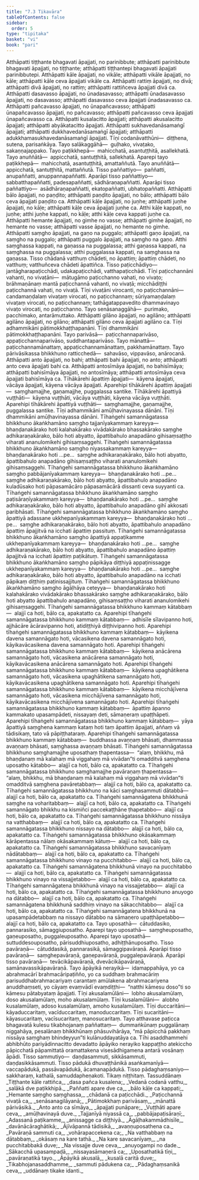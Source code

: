 ```yaml
---
title: "7.3 Tikavāra"
tableOfContents: false
sidebar:
  order: 5
type: "tipitaka"
basket: "vi"
book: "pari"
---
```



<DynamicBreadcrumb />

<Division number="323" book="pari">

<Paragraph number="1464" book="pari">
Atthāpatti tiṭṭhante bhagavati āpajjati, no parinibbute; atthāpatti parinibbute bhagavati āpajjati, no tiṭṭhante; atthāpatti tiṭṭhantepi bhagavati āpajjati parinibbutepi. Atthāpatti kāle āpajjati, no vikāle; atthāpatti vikāle āpajjati, no kāle; atthāpatti kāle ceva āpajjati vikāle ca. Atthāpatti rattiṃ āpajjati, no divā; atthāpatti divā āpajjati, no rattiṃ; atthāpatti rattiñceva āpajjati divā ca. Atthāpatti dasavasso āpajjati, no ūnadasavasso; atthāpatti ūnadasavasso āpajjati, no dasavasso; atthāpatti dasavasso ceva āpajjati ūnadasavasso ca. Atthāpatti pañcavasso āpajjati, no ūnapañcavasso; atthāpatti ūnapañcavasso āpajjati, no pañcavasso; atthāpatti pañcavasso ceva āpajjati ūnapañcavasso ca. Atthāpatti kusalacitto āpajjati; atthāpatti akusalacitto āpajjati; atthāpatti abyākatacitto āpajjati. Atthāpatti sukhavedanāsamaṅgī āpajjati; atthāpatti dukkhavedanāsamaṅgī āpajjati; atthāpatti adukkhamasukhavedanāsamaṅgī āpajjati. Tīṇi codanāvatthūni—  diṭṭhena, sutena, parisaṅkāya. Tayo salākaggāhā—  guḷhako, vivaṭako, sakaṇṇajappako. Tayo paṭikkhepā—  mahicchatā, asantuṭṭhitā, asallekhatā. Tayo anuññātā—  appicchatā, santuṭṭhitā, sallekhatā. Aparepi tayo paṭikkhepā—  mahicchatā, asantuṭṭhitā, amattaññutā. Tayo anuññātā—  appicchatā, santuṭṭhitā, mattaññutā. Tisso paññattiyo—  paññatti, anupaññatti, anuppannapaññatti. Aparāpi tisso paññattiyo—  sabbatthapaññatti, padesapaññatti, sādhāraṇapaññatti. Aparāpi tisso paññattiyo—  asādhāraṇapaññatti, ekatopaññatti, ubhatopaññatti.
</Paragraph>

<Paragraph number="1465" book="pari">
Atthāpatti bālo āpajjati, no paṇḍito; atthāpatti paṇḍito āpajjati, no bālo; atthāpatti bālo ceva āpajjati paṇḍito ca. Atthāpatti kāḷe āpajjati, no juṇhe; atthāpatti juṇhe āpajjati, no kāḷe; atthāpatti kāḷe ceva āpajjati juṇhe ca. Atthi kāḷe kappati, no juṇhe; atthi juṇhe kappati, no kāḷe; atthi kāḷe ceva kappati juṇhe ca. Atthāpatti hemante āpajjati, no gimhe no vasse; atthāpatti gimhe āpajjati, no hemante no vasse; atthāpatti vasse āpajjati, no hemante no gimhe. Atthāpatti saṃgho āpajjati, na gaṇo na puggalo; atthāpatti gaṇo āpajjati, na saṃgho na puggalo; atthāpatti puggalo āpajjati, na saṃgho na gaṇo. Atthi saṃghassa kappati, na gaṇassa na puggalassa; atthi gaṇassa kappati, na saṃghassa na puggalassa; atthi puggalassa kappati, na saṃghassa na gaṇassa. Tisso chādanā vatthuṃ chādeti, no āpattiṃ; āpattiṃ chādeti, no vatthuṃ; vatthuñceva chādeti āpattiñca. Tisso paṭicchādiyo—  jantāgharapaṭicchādi, udakapaṭicchādi, vatthapaṭicchādi. Tīṇi paṭicchannāni vahanti, no vivaṭāni—  mātugāmo paṭicchanno vahati, no vivaṭo; brāhmaṇānaṃ mantā paṭicchannā vahanti, no vivaṭā; micchādiṭṭhi paṭicchannā vahati, no vivaṭā. Tīṇi vivaṭāni virocanti, no paṭicchannāni—  candamaṇḍalaṃ vivaṭaṃ virocati, no paṭicchannaṃ; sūriyamaṇḍalaṃ vivaṭaṃ virocati, no paṭicchannaṃ; tathāgatappavedito dhammavinayo vivaṭo virocati, no paṭicchanno. Tayo senāsanaggāhā—  purimako, pacchimako, antarāmuttako. Atthāpatti gilāno āpajjati, no agilāno; atthāpatti agilāno āpajjati, no gilāno; atthāpatti gilāno ceva āpajjati agilāno ca.
</Paragraph>

<Paragraph number="1466" book="pari">
Tīṇi adhammikāni pātimokkhaṭṭhapanāni. Tīṇi dhammikāni pātimokkhaṭṭhapanāni. Tayo parivāsā—  paṭicchannaparivāso, appaṭicchannaparivāso, suddhantaparivāso. Tayo mānattā—  paṭicchannamānattaṃ, appaṭicchannamānattaṃ, pakkhamānattaṃ. Tayo pārivāsikassa bhikkhuno ratticchedā—  sahavāso, vippavāso, anārocanā. Atthāpatti anto āpajjati, no bahi; atthāpatti bahi āpajjati, no anto; atthāpatti anto ceva āpajjati bahi ca. Atthāpatti antosīmāya āpajjati, no bahisīmāya; atthāpatti bahisīmāya āpajjati, no antosīmāya; atthāpatti antosīmāya ceva āpajjati bahisīmāya ca. Tīhākārehi āpattiṃ āpajjati—  kāyena āpajjati, vācāya āpajjati, kāyena vācāya āpajjati. Aparehipi tīhākārehi āpattiṃ āpajjati—  saṃghamajjhe, gaṇamajjhe, puggalassa santike. Tīhākārehi āpattiyā vuṭṭhāti—  kāyena vuṭṭhāti, vācāya vuṭṭhāti, kāyena vācāya vuṭṭhāti. Aparehipi tīhākārehi āpattiyā vuṭṭhāti—  saṃghamajjhe, gaṇamajjhe, puggalassa santike. Tīṇi adhammikāni amūḷhavinayassa dānāni. Tīṇi dhammikāni amūḷhavinayassa dānāni.
</Paragraph>

<Paragraph number="1467" book="pari">
Tīhaṅgehi samannāgatassa bhikkhuno ākaṅkhamāno saṃgho tajjanīyakammaṃ kareyya—  bhaṇḍanakārako hoti kalahakārako vivādakārako bhassakārako saṃghe adhikaraṇakārako, bālo hoti abyatto, āpattibahulo anapadāno gihisaṃsaṭṭho viharati ananulomikehi gihisaṃsaggehi. Tīhaṅgehi samannāgatassa bhikkhuno ākaṅkhamāno saṃgho niyassakammaṃ kareyya—  bhaṇḍanakārako hoti …pe…  saṃghe adhikaraṇakārako, bālo hoti abyatto, āpattibahulo anapadāno gihisaṃsaṭṭho viharati ananulomikehi gihisaṃsaggehi. Tīhaṅgehi samannāgatassa bhikkhuno ākaṅkhamāno saṃgho pabbājanīyakammaṃ kareyya—  bhaṇḍanakārako hoti …pe…  saṃghe adhikaraṇakārako, bālo hoti abyatto, āpattibahulo anapadāno kuladūsako hoti pāpasamācāro pāpasamācārā dissanti ceva suyyanti ca. Tīhaṅgehi samannāgatassa bhikkhuno ākaṅkhamāno saṃgho paṭisāraṇīyakammaṃ kareyya—  bhaṇḍanakārako hoti …pe…  saṃghe adhikaraṇakārako, bālo hoti abyatto, āpattibahulo anapadāno gihī akkosati paribhāsati. Tīhaṅgehi samannāgatassa bhikkhuno ākaṅkhamāno saṃgho āpattiyā adassane ukkhepanīyakammaṃ kareyya—  bhaṇḍanakārako hoti …pe…  saṃghe adhikaraṇakārako, bālo hoti abyatto, āpattibahulo anapadāno āpattiṃ āpajjitvā na icchati āpattiṃ passituṃ. Tīhaṅgehi samannāgatassa bhikkhuno ākaṅkhamāno saṃgho āpattiyā appaṭikamme ukkhepanīyakammaṃ kareyya—  bhaṇḍanakārako hoti …pe…  saṃghe adhikaraṇakārako, bālo hoti abyatto, āpattibahulo anapadāno āpattiṃ āpajjitvā na icchati āpattiṃ paṭikātuṃ. Tīhaṅgehi samannāgatassa bhikkhuno ākaṅkhamāno saṃgho pāpikāya diṭṭhiyā appaṭinissagge ukkhepanīyakammaṃ kareyya—  bhaṇḍanakārako hoti …pe…  saṃghe adhikaraṇakārako, bālo hoti abyatto, āpattibahulo anapadāno na icchati pāpikaṃ diṭṭhiṃ paṭinissajjituṃ.
</Paragraph>

<Paragraph number="1468" book="pari">
Tīhaṅgehi samannāgatassa bhikkhuno ākaṅkhamāno saṃgho āgāḷhāya ceteyya—  bhaṇḍanakārako hoti kalahakārako vivādakārako bhassakārako saṃghe adhikaraṇakārako, bālo hoti abyatto āpattibahulo anapadāno, gihisaṃsaṭṭho viharati ananulomikehi gihisaṃsaggehi. Tīhaṅgehi samannāgatassa bhikkhuno kammaṃ kātabbaṃ—  alajjī ca hoti, bālo ca, apakatatto ca. Aparehipi tīhaṅgehi samannāgatassa bhikkhuno kammaṃ kātabbaṃ—  adhisīle sīlavipanno hoti, ajjhācāre ācāravipanno hoti, atidiṭṭhiyā diṭṭhivipanno hoti. Aparehipi tīhaṅgehi samannāgatassa bhikkhuno kammaṃ kātabbaṃ—  kāyikena davena samannāgato hoti, vācasikena davena samannāgato hoti, kāyikavācasikena davena samannāgato hoti. Aparehipi tīhaṅgehi samannāgatassa bhikkhuno kammaṃ kātabbaṃ—  kāyikena anācārena samannāgato hoti, vācasikena anācārena samannāgato hoti, kāyikavācasikena anācārena samannāgato hoti. Aparehipi tīhaṅgehi samannāgatassa bhikkhuno kammaṃ kātabbaṃ—  kāyikena upaghātikena samannāgato hoti, vācasikena upaghātikena samannāgato hoti, kāyikavācasikena upaghātikena samannāgato hoti. Aparehipi tīhaṅgehi samannāgatassa bhikkhuno kammaṃ kātabbaṃ—  kāyikena micchājīvena samannāgato hoti, vācasikena micchājīvena samannāgato hoti, kāyikavācasikena micchājīvena samannāgato hoti. Aparehipi tīhaṅgehi samannāgatassa bhikkhuno kammaṃ kātabbaṃ—  āpattiṃ āpanno kammakato upasampādeti, nissayaṃ deti, sāmaṇeraṃ upaṭṭhāpeti. Aparehipi tīhaṅgehi samannāgatassa bhikkhuno kammaṃ kātabbaṃ—  yāya āpattiyā saṃghena kammaṃ kataṃ hoti taṃ āpattiṃ āpajjati, aññaṃ vā tādisikaṃ, tato vā pāpiṭṭhataraṃ. Aparehipi tīhaṅgehi samannāgatassa bhikkhuno kammaṃ kātabbaṃ—  buddhassa avaṇṇaṃ bhāsati, dhammassa avaṇṇaṃ bhāsati, saṃghassa avaṇṇaṃ bhāsati.
</Paragraph>

<Paragraph number="1469" book="pari">
Tīhaṅgehi samannāgatassa bhikkhuno saṃghamajjhe uposathaṃ ṭhapentassa—  “alaṃ, bhikkhu, mā bhaṇḍanaṃ mā kalahaṃ mā viggahaṃ mā vivādan”ti omadditvā saṃghena uposatho kātabbo—  alajjī ca hoti, bālo ca, apakatatto ca. Tīhaṅgehi samannāgatassa bhikkhuno saṃghamajjhe pavāraṇaṃ ṭhapentassa—  “alaṃ, bhikkhu, mā bhaṇḍanaṃ mā kalahaṃ mā viggahaṃ mā vivādan”ti omadditvā saṃghena pavāretabbaṃ—  alajjī ca hoti, bālo ca, apakatatto ca. Tīhaṅgehi samannāgatassa bhikkhuno na kāci saṃghasammuti dātabbā—  alajjī ca hoti, bālo ca, apakatatto ca. Tīhaṅgehi samannāgatena bhikkhunā saṃghe na voharitabbaṃ—  alajjī ca hoti, bālo ca, apakatatto ca. Tīhaṅgehi samannāgato bhikkhu na kismiñci paccekaṭṭhāne ṭhapetabbo—  alajjī ca hoti, bālo ca, apakatatto ca. Tīhaṅgehi samannāgatassa bhikkhuno nissāya na vatthabbaṃ—  alajjī ca hoti, bālo ca, apakatatto ca. Tīhaṅgehi samannāgatassa bhikkhuno nissayo na dātabbo—  alajjī ca hoti, bālo ca, apakatatto ca. Tīhaṅgehi samannāgatassa bhikkhuno okāsakammaṃ kārāpentassa nālaṃ okāsakammaṃ kātuṃ—  alajjī ca hoti, bālo ca, apakatatto ca. Tīhaṅgehi samannāgatassa bhikkhuno savacanīyaṃ nādātabbaṃ—  alajjī ca hoti, bālo ca, apakatatto ca. Tīhaṅgehi samannāgatassa bhikkhuno vinayo na pucchitabbo—  alajjī ca hoti, bālo ca, apakatatto ca. Tīhaṅgehi samannāgatena bhikkhunā vinayo na pucchitabbo—  alajjī ca hoti, bālo ca, apakatatto ca. Tīhaṅgehi samannāgatassa bhikkhuno vinayo na vissajjetabbo—  alajjī ca hoti, bālo ca, apakatatto ca. Tīhaṅgehi samannāgatena bhikkhunā vinayo na vissajjetabbo—  alajjī ca hoti, bālo ca, apakatatto ca. Tīhaṅgehi samannāgatassa bhikkhuno anuyogo na dātabbo—  alajjī ca hoti, bālo ca, apakatatto ca. Tīhaṅgehi samannāgatena bhikkhunā saddhiṃ vinayo na sākacchitabbo—  alajjī ca hoti, bālo ca, apakatatto ca. Tīhaṅgehi samannāgatena bhikkhunā na upasampādetabbaṃ na nissayo dātabbo na sāmaṇero upaṭṭhāpetabbo—  alajjī ca hoti, bālo ca, apakatatto ca.
</Paragraph>

<Paragraph number="1470" book="pari">
Tayo uposathā—  cātuddasiko, pannarasiko, sāmaggiuposatho. Aparepi tayo uposathā—  saṃgheuposatho, gaṇeuposatho, puggaleuposatho. Aparepi tayo uposathā—  suttuddesouposatho, pārisuddhiuposatho, adhiṭṭhānuposatho.
</Paragraph>

<Paragraph number="1471" book="pari">
Tisso pavāraṇā—  cātuddasikā, pannarasikā, sāmaggipavāraṇā. Aparāpi tisso pavāraṇā—  saṃghepavāraṇā, gaṇepavāraṇā, puggalepavāraṇā. Aparāpi tisso pavāraṇā—  tevācikāpavāraṇā, dvevācikāpavāraṇā, samānavassikāpavāraṇā.
</Paragraph>

<Paragraph number="1472" book="pari">
Tayo āpāyikā nerayikā—  idamappahāya, yo ca abrahmacārī brahmacāripaṭiñño, yo ca suddhaṃ brahmacāriṃ parisuddhabrahmacariyaṃ carantaṃ amūlakena abrahmacariyena anuddhaṃseti, yo cāyaṃ evaṃvādī evaṃdiṭṭhi—  “natthi kāmesu doso”ti so kāmesu pātabyataṃ āpajjati. Tīṇi akusalamūlāni—  lobho akusalamūlaṃ, doso akusalamūlaṃ, moho akusalamūlaṃ. Tīṇi kusalamūlāni—  alobho kusalamūlaṃ, adoso kusalamūlaṃ, amoho kusalamūlaṃ. Tīṇi duccaritāni—  kāyaduccaritaṃ, vacīduccaritaṃ, manoduccaritaṃ. Tīṇi sucaritāni—  kāyasucaritaṃ, vacīsucaritaṃ, manosucaritaṃ. Tayo atthavase paṭicca bhagavatā kulesu tikabhojanaṃ paññattaṃ—  dummaṅkūnaṃ puggalānaṃ niggahāya, pesalānaṃ bhikkhūnaṃ phāsuvihārāya, “mā pāpicchā pakkhaṃ nissāya saṃghaṃ bhindeyyun”ti kulānuddayatāya ca. Tīhi asaddhammehi abhibhūto pariyādinnacitto devadatto āpāyiko nerayiko kappaṭṭho atekiccho pāpicchatā pāpamittatā oramattakena visesādhigamena antarā vosānaṃ āpādi. Tisso sammutiyo—  daṇḍasammuti, sikkāsammuti, daṇḍasikkāsammuti. Tisso pādukā dhuvaṭṭhānikā asaṅkamanīyā—  vaccapādukā, passāvapādukā, ācamanapādukā. Tisso pādaghaṃsaniyo—  sakkharaṃ, kathalā, samuddapheṇakoti.

</Paragraph>
</Division>

<Paragraph number="1473" type="center" book="pari">
Tikaṃ niṭṭhitaṃ.



</Paragraph>

<Paragraph number="1474" type="center" book="pari">
Tassuddānaṃ


</Paragraph>

<Paragraph number="1475" type="verses" book="pari">
_Tiṭṭhante kāle rattiñca,_  
_dasa pañca kusalena;_  
_Vedanā codanā vatthu,_  
_salākā dve paṭikkhipā._  

</Paragraph>

<Paragraph number="1476" type="verses" book="pari">
_Paññatti apare dve ca,_  
_bālo kāḷe ca kappati;_  
_Hemante saṃgho saṃghassa,_  
_chādanā ca paṭicchādi._  

</Paragraph>

<Paragraph number="1477" type="verses" book="pari">
_Paṭicchannā vivaṭā ca,_  
_senāsanagilāyanā;_  
_Pātimokkhaṃ parivāsaṃ,_  
_mānattā pārivāsikā._  

</Paragraph>

<Paragraph number="1478" type="verses" book="pari">
_Anto anto ca sīmāya,_  
_āpajjati punāpare;_  
_Vuṭṭhāti apare ceva,_  
_amūḷhavinayā duve._  

</Paragraph>

<Paragraph number="1479" type="verses" book="pari">
_Tajjanīyā niyassā ca,_  
_pabbājapaṭisāraṇī;_  
_Adassanā paṭikamme,_  
_anissagge ca diṭṭhiyā._  

</Paragraph>

<Paragraph number="1480" type="verses" book="pari">
_Āgāḷhakammādhisīle,_  
_davānācāraghātikā;_  
_Ājīvāpannā tādisikā,_  
_avaṇṇuposathena ca._  

</Paragraph>

<Paragraph number="1481" type="verses" book="pari">
_Pavāraṇā sammuti ca,_  
_vohārapaccekena ca;_  
_Na vatthabbaṃ na dātabbaṃ,_  
_okāsaṃ na kare tathā._  

</Paragraph>

<Paragraph number="1482" type="verses" book="pari">
_Na kare savacanīyaṃ,_  
_na pucchitabbakā duve;_  
_Na vissajje duve ceva,_  
_anuyogampi no dade._  

</Paragraph>

<Paragraph number="1483" type="verses" book="pari">
_Sākacchā upasampadā,_  
_nissayasāmaṇerā ca;_  
_Uposathatikā tīṇi,_  
_pavāraṇatikā tayo._  

</Paragraph>

<Paragraph number="1484" type="verses" book="pari">
_Āpāyikā akusalā,_  
_kusalā caritā duve;_  
_Tikabhojanasaddhamme,_  
_sammuti pādukena ca;_  
_Pādaghaṃsanikā ceva,_  
_uddānaṃ tikake idanti._
</Paragraph>